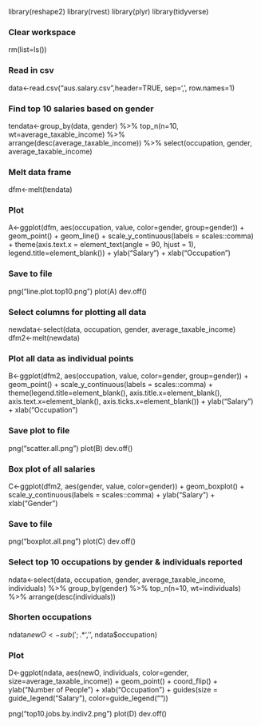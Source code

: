library(reshape2)
library(rvest)
library(plyr)
library(tidyverse)

### Clear workspace
rm(list=ls())

### Read in csv
data<-read.csv("aus.salary.csv",header=TRUE, sep=',', row.names=1)

### Find top 10 salaries based on gender
tendata<-group_by(data, gender) %>% top_n(n=10, wt=average_taxable_income) %>% arrange(desc(average_taxable_income)) %>% select(occupation, gender, average_taxable_income)

### Melt data frame
dfm<-melt(tendata)

### Plot
A<-ggplot(dfm, aes(occupation, value, color=gender, group=gender)) +
  geom_point() +
  geom_line() +
  scale_y_continuous(labels = scales::comma) +
  theme(axis.text.x = element_text(angle = 90, hjust = 1), legend.title=element_blank()) +
  ylab("Salary") +
  xlab("Occupation")

### Save to file
png("line.plot.top10.png")
plot(A)
dev.off()

### Select columns for plotting all data
newdata<-select(data, occupation, gender, average_taxable_income)
dfm2<-melt(newdata)

### Plot all data as individual points
B<-ggplot(dfm2, aes(occupation, value, color=gender, group=gender)) +
  geom_point() +
  scale_y_continuous(labels = scales::comma) +
  theme(legend.title=element_blank(), axis.title.x=element_blank(), axis.text.x=element_blank(), axis.ticks.x=element_blank()) +
  ylab("Salary") +
  xlab("Occupation")

### Save plot to file
png("scatter.all.png")
plot(B)
dev.off()

### Box plot of all salaries
C<-ggplot(dfm2, aes(gender, value, color=gender)) +
  geom_boxplot() +
  scale_y_continuous(labels = scales::comma) +
  ylab("Salary") +
  xlab("Gender")

### Save to file
png("boxplot.all.png")
plot(C)
dev.off()

### Select top 10 occupations by gender & individuals reported
ndata<-select(data, occupation, gender, average_taxable_income, individuals) %>% group_by(gender) %>% top_n(n=10, wt=individuals) %>% arrange(desc(individuals))

### Shorten occupations
ndata$newO<-sub(';.*$','', ndata$occupation)

### Plot
D<-ggplot(ndata, aes(newO, individuals, color=gender, size=average_taxable_income)) +
  geom_point() +
  coord_flip() +
  ylab("Number of People") +
  xlab("Occupation") +
  guides(size = guide_legend("Salary"), color=guide_legend(""))

png("top10.jobs.by.indiv2.png")
plot(D)
dev.off()
